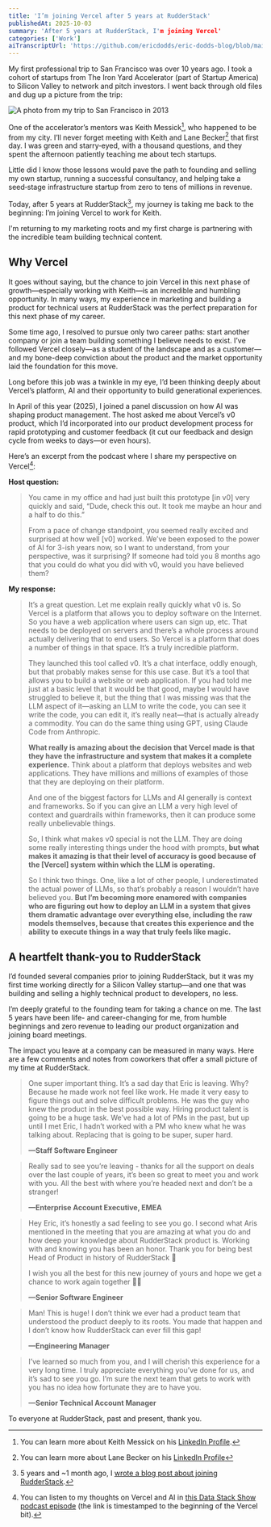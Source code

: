 ```yaml
---
title: 'I’m joining Vercel after 5 years at RudderStack'
publishedAt: 2025-10-03
summary: 'After 5 years at RudderStack, I'm joining Vercel'
categories: ['Work']
aiTranscriptUrl: 'https://github.com/ericdodds/eric-dodds-blog/blob/main/public/ai-chat-transcripts/transcript-joining-vercel.md'
---
```


My first professional trip to San Francisco was over 10 years ago. I took a cohort of startups from The Iron Yard Accelerator (part of Startup America) to Silicon Valley to network and pitch investors. I went back through old files and dug up a picture from the trip: 

![A photo from my trip to San Francisco in 2013](/images/blog/joining-vercel/san-francisco-2013.webp)

One of the accelerator’s mentors was Keith Messick[^1], who happened to be from my city. I’ll never forget meeting with Keith and Lane Becker[^2] that first day. I was green and starry‑eyed, with a thousand questions, and they spent the afternoon patiently teaching me about tech startups.

Little did I know those lessons would pave the path to founding and selling my own startup, running a successful consultancy, and helping take a seed‑stage infrastructure startup from zero to tens of millions in revenue.

Today, after 5 years at RudderStack[^3], my journey is taking me back to the beginning: I’m joining Vercel to work for Keith. 

I'm returning to my marketing roots and my first charge is partnering with the incredible team building technical content.

## Why Vercel 

It goes without saying, but the chance to join Vercel in this next phase of growth—especially working with Keith—is an incredible and humbling opportunity. In many ways, my experience in marketing and building a product for technical users at RudderStack was the perfect preparation for this next phase of my career. 

Some time ago, I resolved to pursue only two career paths: start another company or join a team building something I believe needs to exist. I’ve followed Vercel closely—as a student of the landscape and as a customer—and my bone-deep conviction about the product and the market opportunity laid the foundation for this move.

Long before this job was a twinkle in my eye, I’d been thinking deeply about Vercel’s platform, AI and their opportunity to build generational experiences.

In April of this year (2025), I joined a panel discussion on how AI was shaping product management. The host asked me about Vercel’s v0 product, which I’d incorporated into our product development process for rapid prototyping and customer feedback (it cut our feedback and design cycle from weeks to days—or even hours). 

Here’s an excerpt from the podcast where I share my perspective on Vercel[^4]: 

**Host question:**

> You came in my office and had just built this prototype [in v0] very quickly and said, “Dude, check this out. It took me maybe an hour and a half to do this.” 
> 
> From a pace of change standpoint, you seemed really excited and surprised at how well [v0] worked. We’ve been exposed to the power of AI for 3-ish years now, so I want to understand, from your perspective, was it surprising? If someone had told you 8 months ago that you could do what you did with v0, would you have believed them?

**My response:**

> It’s a great question. Let me explain really quickly what v0 is. So Vercel is a platform that allows you to deploy software on the Internet. So you have a web application where users can sign up, etc. That needs to be deployed on servers and there’s a whole process around actually delivering that to end users. So Vercel is a platform that does a number of things in that space. It’s a truly incredible platform. 
>
> They launched this tool called v0. It’s a chat interface, oddly enough, but that probably makes sense for this use case. But it’s a tool that allows you to build a website or web application. If you had told me just at a basic level that it would be that good, maybe I would have struggled to believe it, but the thing that I was missing was that the LLM aspect of it—asking an LLM to write the code, you can see it write the code, you can edit it, it’s really neat—that is actually already a commodity. You can do the same thing using GPT, using Claude Code from Anthropic. 
> 
> **What really is amazing about the decision that Vercel made is that they have the infrastructure and system that makes it a complete experience.** Think about a platform that deploys websites and web applications. They have millions and millions of examples of those that they are deploying on their platform. 
> 
> And one of the biggest factors for LLMs and AI generally is context and frameworks. So if you can give an LLM a very high level of context and guardrails within frameworks, then it can produce some really unbelievable things. 
> 
> So, I think what makes v0 special is not the LLM. They are doing some really interesting things under the hood with prompts, **but what makes it amazing is that their level of accuracy is good because of the [Vercel] system within which the LLM is operating.**
> 
> So I think two things. One, like a lot of other people, I underestimated the actual power of LLMs, so that’s probably a reason I wouldn’t have believed you. **But I’m becoming more enamored with companies who are figuring out how to deploy an LLM in a system that gives them dramatic advantage over everything else, including the raw models themselves, because that creates this experience and the ability to execute things in a way that truly feels like magic.** 

## A heartfelt thank-you to RudderStack 

I’d founded several companies prior to joining RudderStack, but it was my first time working directly for a Silicon Valley startup—and one that was building and selling a highly technical product to developers, no less. 

I’m deeply grateful to the founding team for taking a chance on me. The last 5 years have been life- and career-changing for me, from humble beginnings and zero revenue to leading our product organization and joining board meetings. 

The impact you leave at a company can be measured in many ways. Here are a few comments and notes from coworkers that offer a small picture of my time at RudderStack. 

> One super important thing. It’s a sad day that Eric is leaving. Why? Because he made work not feel like work. He made it very easy to figure things out and solve difficult problems. He was the guy who knew the product in the best possible way. Hiring product talent is going to be a huge task. We’ve had a lot of PMs in the past, but up until I met Eric, I hadn’t worked with a PM who knew what he was talking about. Replacing that is going to be super, super hard. 
>
> **—Staff Software Engineer**

> Really sad to see you’re leaving - thanks for all the support on deals over the last couple of years, it’s been so great to meet you and work with you. All the best with where you’re headed next and don’t be a stranger!
>
> **—Enterprise Account Executive, EMEA**

> Hey Eric, it’s honestly a sad feeling to see you go. I second what Aris mentioned in the meeting that you are amazing at what you do and how deep your knowledge about RudderStack product is. Working with and knowing you has been an honor. Thank you for being best Head of Product in history of RudderStack 🙌
> 
> I wish you all the best for this new journey of yours and hope we get a chance to work again together 🎈🎉
>
> **—Senior Software Engineer**

> Man! This is huge! I don’t think we ever had a product team that understood the product deeply to its roots. You made that happen and I don’t know how RudderStack can ever fill this gap!
>
> **—Engineering Manager**

> I’ve learned so much from you, and I will cherish this experience for a very long time. I truly appreciate everything you’ve done for us, and it’s sad to see you go. I’m sure the next team that gets to work with you has no idea how fortunate they are to have you.
>
> **—Senior Technical Account Manager**

To everyone at RudderStack, past and present, thank you. 

[^1]: You can learn more about Keith Messick on his [LinkedIn Profile](https://www.linkedin.com/in/keithmessick/). 

[^2]: You can learn more about Lane Becker on his [LinkedIn Profile](https://www.linkedin.com/in/lanebecker/)

[^3]: 5 years and ~1 month ago, I [wrote a blog post about joining RudderStack](https://www.ericdodds.com/blog/career-update-i-joined-rudderstack-as-director-of-customer-success). 

[^4]: You can listen to my thoughts on Vercel and AI in [this Data Stack Show podcast episode](https://open.spotify.com/episode/6s5YevYVsdCVo9Wg5lKEBs?t=2425) (the link is timestamped to the beginning of the Vercel bit). 